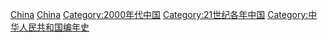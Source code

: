 {{portal|中华人民共和国}}
{{Commonscat|2002 in China}}
{{Year by category
|m=2
|c=0
|d=0
|y=2
|cat=中国
|sortkey=中国
|parent=21世纪各年中国
|subcat=2000年代中国
}}

[[Category:2002年各國|China]]
[[Category:2002年亞洲|China]]
[[Category:2000年代中国|Category:2000年代中国]]
[[Category:21世纪各年中国|Category:21世纪各年中国]]
[[Category:中华人民共和国编年史|Category:中华人民共和国编年史]]
